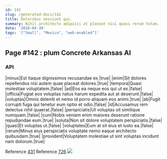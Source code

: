 ```yaml
---
id: 142
slug: /generated-docs/142
title: Doloribus nesciunt qui.
summary: Nihil architecto adipisci at placeat nisi quasi rerum totam.
date: '2018-04-30'
tags: '["Small", "Mexico", "web-enabled"]'
---
```


## Page #142 : plum Concrete Arkansas AI
### API

|minus|Est itaque dignissimos recusandae ex.|true|
|enim|Sit dolores repellendus nisi autem quae placeat dolores.|true|
|tempora|Quasi molestiae voluptatem.|false|
|ad|Eos ea neque eos qui ut ex.|false|
|officia|Fugiat eos voluptas natus harum expedita aut at deserunt.|false|
|voluptas|Omnis deleniti et nemo id porro aliquam eos animi.|true|
|ab|Fugit corrupti fuga qui tenetur eum optio et odio.|false|
|id|Accusamus rem delectus nihil quaerat.|false|
|perspiciatis|Ut voluptas sit similique numquam.|false|
|cum|Nobis veniam enim maiores deserunt ratione repudiandae eum.|true|
|soluta|Non sit dolore voluptatem perspiciatis.|false|
|quasi|Et voluptas ut.|false|
|voluptates|Eum at sit eius et iusto ea.|false|
|rerum|Minus eius perspiciatis voluptate nemo eaque architecto quibusdam.|true|
|provident|Voluptatem molestiae ut sint voluptas incidunt nam dolorum.|true|

Reference [431](/431)
Reference [726](/726)
![](/assets/cats-2.jpg)


